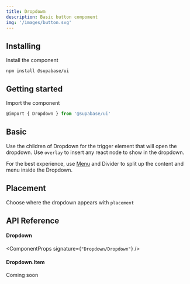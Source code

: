 ```yaml
---
title: Dropdowm
description: Basic button compoment
img: '/images/button.svg'
---
```


## Installing

Install the component

```cli
npm install @supabase/ui
```

## Getting started

Import the component

```js
@import { Dropdown } from '@supabase/ui'
```

## Basic

Use the children of Dropdown for the trigger element that will open the dropdown. Use `overlay` to insert any react node to show in the dropdown.

For the best experience, use [Menu](/components/menu) and Divider to split up the content and menu inside the Dropdown.

<CodeSample sample="DropdownBasic" v="0" />

## Placement

Choose where the dropdown appears with `placement`

<CodeSample sample="DropdownPlacement" v="0" />

## API Reference

#### Dropdown

<ComponentProps signature={`"Dropdown/Dropdown"`} />

#### Dropdown.Item

Coming soon
